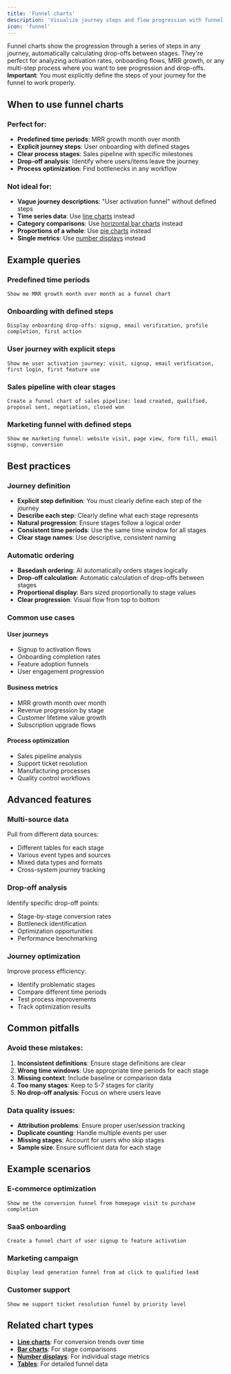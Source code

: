 ```yaml
---
title: 'Funnel charts'
description: 'Visualize journey steps and flow progression with funnel charts'
icon: 'funnel'
---
```


Funnel charts show the progression through a series of steps in any journey, automatically calculating drop-offs between stages. They're perfect for analyzing activation rates, onboarding flows, MRR growth, or any multi-step process where you want to see progression and drop-offs. **Important**: You must explicitly define the steps of your journey for the funnel to work properly.

<!-- TODO: Add screenshot of funnel chart showing user journey with clear drop-offs between stages -->

## When to use funnel charts

### Perfect for:
- **Predefined time periods**: MRR growth month over month
- **Explicit journey steps**: User onboarding with defined stages
- **Clear process stages**: Sales pipeline with specific milestones
- **Drop-off analysis**: Identify where users/items leave the journey
- **Process optimization**: Find bottlenecks in any workflow

### Not ideal for:
- **Vague journey descriptions**: "User activation funnel" without defined steps
- **Time series data**: Use [line charts](/features/chart-types/line-charts) instead
- **Category comparisons**: Use [horizontal bar charts](/features/chart-types/horizontal-bar-charts) instead
- **Proportions of a whole**: Use [pie charts](/features/chart-types/pie-charts) instead
- **Single metrics**: Use [number displays](/features/chart-types/number-displays) instead

## Example queries

### Predefined time periods
```
Show me MRR growth month over month as a funnel chart
```

### Onboarding with defined steps
```
Display onboarding drop-offs: signup, email verification, profile completion, first action
```

### User journey with explicit steps
```
Show me user activation journey: visit, signup, email verification, first login, first feature use
```

### Sales pipeline with clear stages
```
Create a funnel chart of sales pipeline: lead created, qualified, proposal sent, negotiation, closed won
```

### Marketing funnel with defined steps
```
Show me marketing funnel: website visit, page view, form fill, email signup, conversion
```



## Best practices

### Journey definition
- **Explicit step definition**: You must clearly define each step of the journey
- **Describe each step**: Clearly define what each stage represents
- **Natural progression**: Ensure stages follow a logical order
- **Consistent time periods**: Use the same time window for all stages
- **Clear stage names**: Use descriptive, consistent naming

### Automatic ordering
- **Basedash ordering**: AI automatically orders stages logically
- **Drop-off calculation**: Automatic calculation of drop-offs between stages
- **Proportional display**: Bars sized proportionally to stage values
- **Clear progression**: Visual flow from top to bottom

### Common use cases

#### User journeys
- Signup to activation flows
- Onboarding completion rates
- Feature adoption funnels
- User engagement progression

#### Business metrics
- MRR growth month over month
- Revenue progression by stage
- Customer lifetime value growth
- Subscription upgrade flows

#### Process optimization
- Sales pipeline analysis
- Support ticket resolution
- Manufacturing processes
- Quality control workflows

## Advanced features

### Multi-source data
Pull from different data sources:
- Different tables for each stage
- Various event types and sources
- Mixed data types and formats
- Cross-system journey tracking

### Drop-off analysis
Identify specific drop-off points:
- Stage-by-stage conversion rates
- Bottleneck identification
- Optimization opportunities
- Performance benchmarking

### Journey optimization
Improve process efficiency:
- Identify problematic stages
- Compare different time periods
- Test process improvements
- Track optimization results

## Common pitfalls

### Avoid these mistakes:
1. **Inconsistent definitions**: Ensure stage definitions are clear
2. **Wrong time windows**: Use appropriate time periods for each stage
3. **Missing context**: Include baseline or comparison data
4. **Too many stages**: Keep to 5-7 stages for clarity
5. **No drop-off analysis**: Focus on where users leave

### Data quality issues:
- **Attribution problems**: Ensure proper user/session tracking
- **Duplicate counting**: Handle multiple events per user
- **Missing stages**: Account for users who skip stages
- **Sample size**: Ensure sufficient data for each stage

## Example scenarios

### E-commerce optimization
```
Show me the conversion funnel from homepage visit to purchase completion
```

### SaaS onboarding
```
Create a funnel chart of user signup to feature activation
```

### Marketing campaign
```
Display lead generation funnel from ad click to qualified lead
```

### Customer support
```
Show me support ticket resolution funnel by priority level
```

## Related chart types

- **[Line charts](/features/chart-types/line-charts)**: For conversion trends over time
- **[Bar charts](/features/chart-types/horizontal-bar-charts)**: For stage comparisons
- **[Number displays](/features/chart-types/number-displays)**: For individual stage metrics
- **[Tables](/features/chart-types/tables)**: For detailed funnel data
